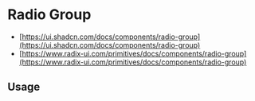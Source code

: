 
<Meta of={RadioGroupStories} />

# Radio Group

* [https://ui.shadcn.com/docs/components/radio-group](https://ui.shadcn.com/docs/components/radio-group)
* [https://www.radix-ui.com/primitives/docs/components/radio-group](https://www.radix-ui.com/primitives/docs/components/radio-group)

<Canvas of={RadioGroupStories.Default} />

<Controls />

## Usage

```jsx
import { RadioGroup, RadioGroupItem, Label } from '@sozialhelden/ui';
import { useId } from "react";

export function App() {
  const defaultId = useId();
  const comfortableId = useId();

  return (
    <RadioGroup defaultValue="comfortable">
      <div>
        <RadioGroupItem value="default" id={defaultId} />
        <Label htmlFor={defaultId}>Default</Label>
      </div>
      <div>
        <RadioGroupItem value="comfortable" id={comfortableId} />
        <Label htmlFor={comfortableId}>Comfortable</Label>
      </div>
    </RadioGroup>
  );
}
```
